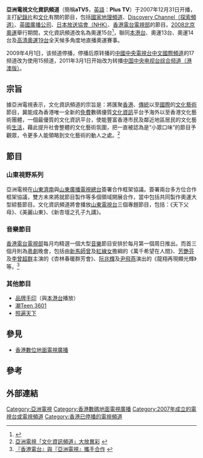 {{TV channel|[[亞洲電視|亞洲電視]]|state=end}}
{{頻道資訊
| 頻道名稱         = 亞洲電視文化資訊頻道 <br/> {{lang|en|Plus TV}}
| 頻道圖片檔案     = atv05_plus_tv.jpg
| 頻道圖片尺寸     = 250px
| 頻道圖片名稱     = 文化資訊頻道
| 所屬國家         = {{HKG}}
| 總部所在         = {{HKG}}[[大埔_(香港)|大埔]]
| 播放地區         = [[香港|香港]]、[[澳門|澳門]]
| 試播日期         = 2007年12月2日
| 開播日期         = 2007年12月31日
| 停播日期         = 2009年4月1日上午6時
| 頻道類別         = 紀錄片
| 視頻格式         = [[縱橫比_(圖像)|16:9]]; [[576i|576i]]（[[標清電視|標清電視]]）
| 收視率           = 
| 收視率調查時間   = 
| 收視率資料來源   = 
| 頻道口號         = 
| 擁有者           = [[亞洲電視有限公司|亞洲電視有限公司]]
| 持股者           = 
| 前頻道名稱       = 
| 被取代名稱       = 
| 集團同類頻道     = 
| 重播服務頻道     = 
| 頻道官方網站     = https://web.archive.org/web/20110625143359/http://www.hkatv.com/v3/index.html
| 備註             = 
|}}
'''亞洲電視文化資訊頻道'''（簡稱'''aTV5'''，[[英語|英語]]：'''Plus TV'''）于2007年12月31日开播，主打[[紀錄片|紀錄片]]和[[文化|文化]]有關的節目，包括[[國家地理頻道|國家地理頻道]]、[[探索頻道|Discovery Channel（探索頻道）]]、[[英國廣播公司|英國廣播公司]]、[[日本放送協會|日本放送協會（NHK）]]、[[香港電台#電視節目|香港電台電視部]]的節目。[[2008北京奧運|2008北京奧運]]舉行期間，文化資訊頻道改名為奧運15台<ref>{{Cite web |url=http://hk.youtube.com/watch?v=TDTbx0Diy2E |title=存档副本 |accessdate=2008-07-02 |archive-date=2020-03-15 |archive-url=https://web.archive.org/web/20200315204502/https://www.youtube.com/watch?v=TDTbx0Diy2E&gl=HK |dead-url=yes }}</ref>，聯同[[本港台|本港台]]、奧運13台、奧運14台及[[ATV高清頻道|高清奧運19台]]全天候多角度地直播奧運賽事。

2009年4月1日，该频道停播，停播后原转播的[[中國中央電視台中文國際頻道|中國中央電視台中文國際頻道]]的17频道改为使用15频道，2011年3月1日开始改为转播[[中国中央电视台综合频道（港澳版）|中国中央电视台综合频道（港澳版）]]。

==宗旨==
據亞洲電視表示，文化資訊頻道的宗旨是：將匯聚[[香港|香港]]、[[傳統|傳統]]以至[[國際|國際]]的[[文化|文化]][[藝術|藝術]]節目，冀能成為香港唯一全新的[[免費|免費]]數碼優質[[文化|文化]][[資訊|資訊]]平台予海外以至香港文化藝術團體，一個最優質的文化資訊平台，使能豐富香港市民及鄰近地區居民的文化藝術[[生活|生活]]，藉此提升社會整體的文化藝術氛圍，把一直被認為是“小眾口味”的節目予觀眾，令更多人能領略到文化藝術的動人之處。<ref> [http://app.hkatv.com/atvnews/main.php?id=2789 亞洲電視「文化資訊頻道」大放異彩] {{webarchive|url=https://web.archive.org/web/20080101220857/http://app.hkatv.com/atvnews/main.php?id=2789 |date=2008-01-01 }}</ref>

==節目==
===山東視野系列===
亞洲電視在[[山東|山東]][[濟南|濟南]]與[[山東廣播電視總台|山東廣播電視總台]]簽署合作框架協議。簽署兩台多方位合作框架協議，雙方未來將就節目製作等多個領域開展合作，當中包括共同製作奧運大型綜藝節目。文化資訊頻道將會播放[[山東電視台|山東電視台]]三個專題節目，包括：《天下父母》、《美麗山東》、《新杏壇之孔子九講》。

===音樂節目===
[[香港電台#電視節目|香港電台電視部]]每月均精選一個大型[[音樂|音樂]]節目安排於每月第一個周日推出。而首三個月則為[[粵劇|粵劇]]晚會，包括由[[新馬師曾|新馬師曾]]及[[紅線女|紅線女]]擔綱的《萬千希望在人間》、[[芳艷芬|芳艷芬]]及[[李曾超群|李曾超群]]主演的《杏林春暖群芳會》、[[阮兆輝|阮兆輝]]及[[尹飛燕|尹飛燕]]演出的《龍翔再現顯光輝》等。<ref>[http://app.hkatv.com/atvnews/main.php?id=2789 『香港電台』與『亞洲電視』攜手合作] {{webarchive|url=https://web.archive.org/web/20080101220857/http://app.hkatv.com/atvnews/main.php?id=2789 |date=2008-01-01 }}</ref>

===其他節目===
*[[品牌手印|品牌手印]]（與[[本港台|本港台]]播放）
*[[潮Teen_360|潮Teen 360]][http://paper.wenweipo.com/2008/11/05/HK0811050048.htm] {{Wayback|url=http://paper.wenweipo.com/2008/11/05/HK0811050048.htm |date=20180929194252 }}
*[[照遍天下|照遍天下]]

==參見==
*[[香港數位地面電視廣播|香港數位地面電視廣播]]

==參考==
<references />

==外部連結==

{{亞洲電視頻道}}

[[Category:亞洲電視|Category:亞洲電視]]
[[Category:香港數碼地面電視廣播|Category:香港數碼地面電視廣播]]
[[Category:2007年成立的電視台或電視頻道|Category:2007年成立的電視台或電視頻道]]
[[Category:香港已停播的電視頻道|Category:香港已停播的電視頻道]]